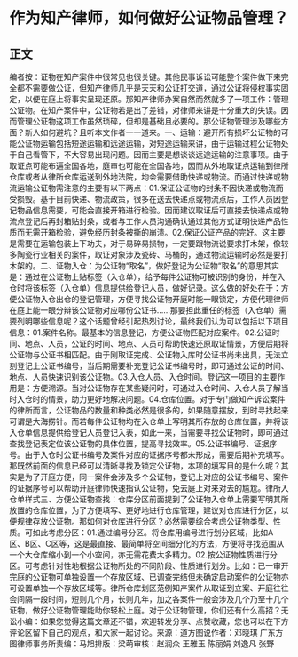 # 作为知产律师，如何做好公证物品管理？
## 正文
编者按：证物在知产案件中很常见也很关键。其他民事诉讼可能整个案件做下来完全都不需要做公证，但知产律师几乎是天天和公证打交道，通过公证将侵权事实固定，以便在庭上将事实呈现还原。那知产律师办案自然而然就多了一项工作：管理公证物。在知产案件中，公证物若是出了差错，对律师来讲是十分重大的失误。因而管理公证物这项工作虽然琐碎，但却是基础且必要的。那公证物管理涉及哪些方面？新人如何避坑？且听本文作者一一道来。一、运输：避开所有损坏公证物的可能公证物运输包括短途运输和远途运输，对短途运输来讲，由于运输过程公证物处于自己看管下，不大容易出现问题。因而主要是想谈谈远途运输的注意事项。由于取证点可能布遍全国各地，庭审也可能在全国各地，因而从外地取证点运输到律所仓库或者从律所仓库运送到外地法院，均会需要借助快递或物流。而通过快递或物流运输公证物需注意的主要有以下两点：01.保证公证物的封条不因快递或物流而受损毁。基于目前快递、物流政策，很多在送去快递点或物流点后，工作人员因登记物品信息需要，可能会直接开箱进行检验。因而建议取证后可直接去快递点或物流点登记后再封箱贴封条，或者与工作人员沟通确认通过其他方式证明快递产品性质而无需开箱检验，避免经历封条被撕的崩溃。02.保证公证产品的完好。这主要是需要在运输包装上下功夫，对于易碎易损物，一定要跟物流说要求打木架，像较多陶瓷行业相关的案件，取证对象涉及瓷砖、马桶的，通过物流运输时必然是要打木架的。二、证物入仓：为公证物“取名”，做好登记为公证物“取名”的意思其实是：通过在公证物上贴标签（入仓单），给予每件公证物可被识别的身份，并在入仓时将该标签（入仓单）信息提供给登记人员，做好记录。这么做的好处在于：方便公证物入仓出仓的登记管理，方便寻找公证物开庭时能一眼锁定，方便代理律师在庭上能一眼分辩该公证物对应哪份公证书……那要担此重任的标签（入仓单）需要列明哪些信息呢？这个话题曾经引起热烈讨论，最终我们认为可以包括以下项目信息：01.案件名称。最基本的信息登记，方便公证物匹配对应案件。02.公证时间、地点、人员，公证的时间、地点、人员可帮助快速还原取证情景，方便后期将公证物与公证书相匹配。由于刚取证完成、公证物入库时公证书尚未出具，无法立刻登记上公证书编号，当后期需要补充登记公证书编号时，即可通过公证的时间、地点、人员快速识别该公证物。03.入仓人员、入仓时间。登记这一项目的主要作用是：方便溯源。当对公证物存在某些疑问时，可通过入仓时间、入仓人员了解当时入仓时的情景，助力更好地解决问题。04.仓库位置。对于专门做知产诉讼案件的律所而言，公证物品的数量和种类必然是很多的，如果随意摆放，到时寻找起来可谓是大海捞针。而若每件公证物均在入仓单上写明其所存放的仓库位置，并将该入仓单信息提供给登记人员登记入表，如此一来，当需要寻找公证物时，即可通过查找登记表定位该公证物的具体位置，提高寻找效率。05.公证书编号、证据序号。由于入仓时公证书编号及案件对应的证据序号都未形成，需要后期补充填写。那既然前面的信息已经可以清晰寻找及锁定公证物，本项的填写目的是什么呢？其实是为了开庭方便，同一案件会涉及多个公证物，登记上对应的公证书编号、案件的证据序号可以帮助开庭律师快速指认公证物，免去庭上对来对去的尴尬。律所入仓单样式三、方便公证物查找：仓库分区前面提到了公证物入仓单上需要写明其所放置的仓库位置，为了方便填写、更好地进行仓库管理，建议对仓库进行分区，以便规律存放公证物。那如何对仓库进行分区？必然需要综合考虑公证物类型、性质。可如此考虑分区：01.通过编号分区。将仓库用编号进行划分区域，比如A区、B区、C区等，这是最直接、最简单将空间细分化的方法，方便将寻找范围从一个大仓库缩小到一个小空间，亦无需花费太多精力。02.按公证物性质进行分区。可考虑针对性地根据公证物所处的不同阶段、性质进行划分。比如：已一审开完庭的公证物可单独设置一个存放区域、已调查完结但未确定启动案件的公证物亦可设置单独一个存放区域等。律所仓库划区范例知产案件从取证到立案、开庭往往会间隔一段时间，短则几个月，长则几年，加之各案件一般会涉及几个乃至十几个证物，做好公证物管理能助你轻松上庭。对于公证物管理，你们还有什么高招？无讼小编：如果您觉得这篇文章还不错，欢迎转发分享、点赞收藏，您也可以在下方评论区留下自己的观点，和大家一起讨论。来源：道方图说作者：邓晓琪 广东方图律师事务所责编：马旭排版：梁萌审核：赵润众 王雅玉 陈丽娟 刘逸凡 张野